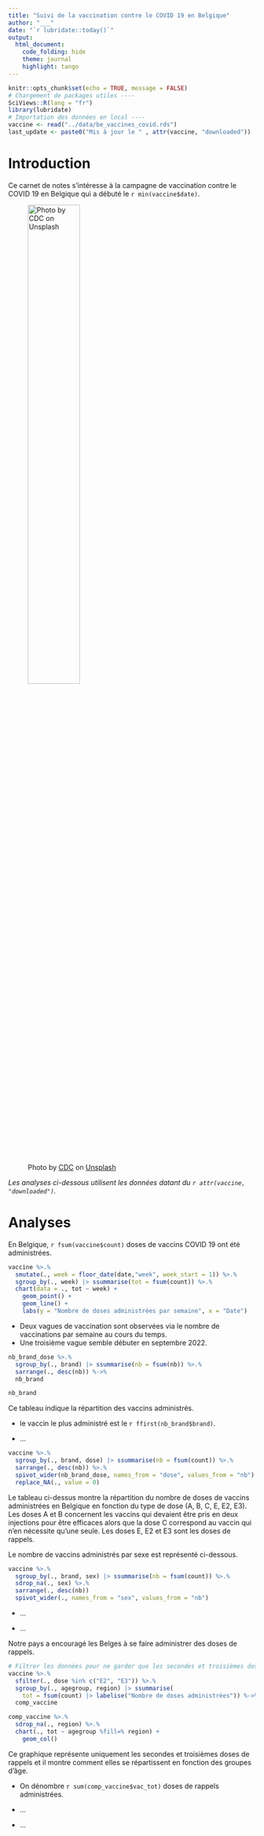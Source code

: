 ```yaml
---
title: "Suivi de la vaccination contre le COVID 19 en Belgique"
author: "___"
date: "`r lubridate::today()`"
output:
  html_document: 
    code_folding: hide 
    theme: journal
    highlight: tango
---
```


<!--# Ceci est un commentaire. Il n'apparait pas dans votre rapport final. Observez la structure balisée par des '---' ci-dessus. C'est une zone particulière qui renseigne les informations de base du document telles que le titre, l'auteur, la date ou encore le format de sortie du document. Cette zone s'appelle un entête YAML. -->

<!--% Ceci est une consigne. Remplacez author: "___" par votre nom. ex: author: "Engels Guyliann". Attention, l'entête YAML est très sensible aux espaces et aux guillemets. -->

```r
knitr::opts_chunk$set(echo = TRUE, message = FALSE)
# Chargement de packages utiles ----
SciViews::R(lang = "fr")
library(lubridate)
# Importation des données en local ----
vaccine <- read("../data/be_vaccines_covid.rds")
last_update <- paste0("Mis à jour le " , attr(vaccine, "downloaded"))
```

<!--# Observez les instructions ci-dessus, le code est placé dans une zone particulière que l'on nomme un chunk. Il n'est pas nécessaire de comprendre ces instructions pour l'instant, mais essayer quand même de deviner ce qu'elles font. Vous apprendrez plus tard à écrire ces instructions vous-mêmes. Concentrez-vous sur la succession des zones de texte et des chunks (zones de code).-->

# Introduction

Ce carnet de notes s'intéresse à la campagne de vaccination contre le COVID 19 en Belgique qui a débuté le `r min(vaccine$date)`.

<!--# Dans le paragraphe ci-dessus, vous pouvez observer que du code R a été intégré au sein du texte. Il s'agit d'une forme de chunk raccourci qui est prévu pour être intégré dans des paragraphes. Cette technique est très utile pour ajouter des éléments contextuels aux données. -->

![Photo by <a href="https://unsplash.com/@cdc?utm_source=unsplash&utm_medium=referral&utm_content=creditCopyText">CDC</a> on <a href="https://unsplash.com/s/photos/vaccination?utm_source=unsplash&utm_medium=referral&utm_content=creditCopyText">Unsplash</a>](../figures/covid.jpg){width="50%"}

<!--# Vous pouvez observer ci-dessus la syntaxe employée afin d'intégrer une image dans un document R Markdown.-->

*Les analyses ci-dessous utilisent les données datant du `r attr(vaccine, "downloaded")`.*

# Analyses

En Belgique, `r fsum(vaccine$count)` doses de vaccins COVID 19 ont été administrées.

```r
vaccine %>.%
  smutate(., week = floor_date(date,"week", week_start = 1)) %>.%
  sgroup_by(., week) |> ssummarise(tot = fsum(count)) %>.%
  chart(data = ., tot ~ week) +
    geom_point() +
    geom_line() +
    labs(y = "Nombre de doses administrées par semaine", x = "Date")
```

-   Deux vagues de vaccination sont observées via le nombre de vaccinations par semaine au cours du temps.
-   Une troisième vague semble débuter en septembre 2022.

```r
nb_brand_dose %>.%
  sgroup_by(., brand) |> ssummarise(nb = fsum(nb)) %>.%
  sarrange(., desc(nb)) %->%
  nb_brand

nb_brand
```

Ce tableau indique la répartition des vaccins administrés.

<!--% Interprétez ce tableau : proposez un élément supplémentaire en dessous du premier dans la liste ci-dessous.-->

-   le vaccin le plus administré est le `r ffirst(nb_brand$brand)`.

-   ...

```r
vaccine %>.%
  sgroup_by(., brand, dose) |> ssummarise(nb = fsum(count)) %>.%
  sarrange(., desc(nb)) %>.%
  spivot_wider(nb_brand_dose, names_from = "dose", values_from = "nb") %>.%
  replace_NA(., value = 0)
```

Le tableau ci-dessus montre la répartition du nombre de doses de vaccins administrées en Belgique en fonction du type de dose (A, B, C, E, E2, E3). Les doses A et B concernent les vaccins qui devaient être pris en deux injections pour être efficaces alors que la dose C correspond au vaccin qui n'en nécessite qu'une seule. Les doses E, E2 et E3 sont les doses de rappels.

Le nombre de vaccins administrés par sexe est représenté ci-dessous.

```r
vaccine %>.%
  sgroup_by(., brand, sex) |> ssummarise(nb = fsum(count)) %>.%
  sdrop_na(., sex) %>.%
  sarrange(., desc(nb))
  spivot_wider(., names_from = "sex", values_from = "nb")
```

<!--% Interprétez ce tableau : complétez deux éléments, sous forme de liste des résultats relatifs à la répartition des vaccins administrés par sexe.-->

-   ...

-   ...

Notre pays a encouragé les Belges à se faire administrer des doses de rappels.

```r
# Filtrer les données pour ne garder que les secondes et troisièmes doses de rappels
vaccine %>.%
  sfilter(., dose %in% c("E2", "E3")) %>.%
  sgroup_by(., agegroup, region) |> ssummarise(
    tot = fsum(count) |> labelise("Nombre de doses administrées")) %->%
  comp_vaccine

comp_vaccine %>.%
  sdrop_na(., region) %>.%
  chart(., tot ~ agegroup %fill=% region) +
    geom_col()
```

Ce graphique représente uniquement les secondes et troisièmes doses de rappels et il montre comment elles se répartissent en fonction des groupes d'âge.

<!--% Interprétez ce graphique : donnez deux éléments supplémentaires, sous forme de liste, des résultats relatifs à la répartition des vaccins administrés par groupe d'âge.-->

-   On dénombre `r sum(comp_vaccine$vac_tot)` doses de rappels administrées.

-   ...

-   ...

<!-- Vous voilà arrivé au bout de ce bloc-notes. Ce type de document relativement informel reprend les différents éléments de vos analyses de données, y compris les tableaux et les graphiques, suivis d'une interprétation complète, mais brève (qui peut par exemple se présenter sous forme d'une liste des points à retenir). Le format R Markdown est très utile ici pour combiner du texte structuré avec les instructions R qui effectuent l'analyse dans des chunks. Les tableaux et graphiques sont directement placés au bon endroit dans le document. De plus, si les données changent, il suffit de réexécuter le script d'importation et de recompiler (bouton Knit) le document pour le mettre à jour. -->
